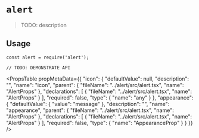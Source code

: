 # `alert`

> TODO: description

## Usage

```
const alert = require('alert');

// TODO: DEMONSTRATE API
```



<PropsTable
  propMetaData={{
  "icon": {
    "defaultValue": null,
    "description": "",
    "name": "icon",
    "parent": {
      "fileName": "../alert/src/alert.tsx",
      "name": "AlertProps"
    },
    "declarations": [
      {
        "fileName": "../alert/src/alert.tsx",
        "name": "AlertProps"
      }
    ],
    "required": false,
    "type": {
      "name": "any"
    }
  },
  "appearance": {
    "defaultValue": {
      "value": "message"
    },
    "description": "",
    "name": "appearance",
    "parent": {
      "fileName": "../alert/src/alert.tsx",
      "name": "AlertProps"
    },
    "declarations": [
      {
        "fileName": "../alert/src/alert.tsx",
        "name": "AlertProps"
      }
    ],
    "required": false,
    "type": {
      "name": "AppearanceProp"
    }
  }
}} 
/>